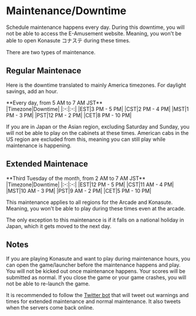 # Maintenance/Downtime
Schedule maintenance happens every day. During this downtime, you will not be able to access the E-Amusement website. Meaning, you won't be able to open Konasute コナステ during these times.

There are two types of maintenance.

## Regular Maintenace
Here is the downtime translated to mainly America timezones. For daylight savings, add an hour.
<div className="text-center mt-2">
**Every day, from 5 AM to 7 AM JST**
</div>
<div className="flex items-center justify-center mt-2">
 |Timezone|Downtime|
 |:-:|:-:|
 |EST|3 PM - 5 PM|
 |CST|2 PM - 4 PM|
 |MST|1 PM - 3 PM|
 |PST|12 PM - 2 PM|
 |CET|8 PM - 10 PM|
</div>

If you are in Japan or the Asian region, excluding Saturday and Sunday, you
will not be able to play on the cabinets at these times. American cabs in the US
region are excluded from this, meaning you can still play while maintenance is
happening.

## Extended Maintenace
<div className="text-center mt-2">
**Third Tuesday of the month, from 2 AM to 7 AM JST**
</div>
<div className="flex items-center justify-center mt-2">
 |Timezone|Downtime|
 |:-:|:-:|
 |EST|12 PM - 5 PM|
 |CST|11 AM - 4 PM|
 |MST|10 AM - 3 PM|
 |PST|9 AM - 2 PM|
 |CET|5 PM - 10 PM|
</div>

This maintenance applies to all regions for the Arcade and Konasute. Meaning, you
won't be able to play during these times even at the arcade.

The only exception to this maintenance is if it falls on a national holiday in
Japan, which it gets moved to the next day. 

## Notes
If you are playing Konasute and want to play during maintenance hours, you can
open the game/launcher before the maintenance happens and play. You will not be
kicked out once maintenance happens. Your scores will be submitted as normal. If you
close the game or your game crashes, you will not be able to re-launch the game.

It is recommended to follow the [Twitter bot](https://x.com/eamuse_schedule) that
will tweet out warnings and times for extended maintenance and normal maintenance.
It also tweets when the servers come back online.